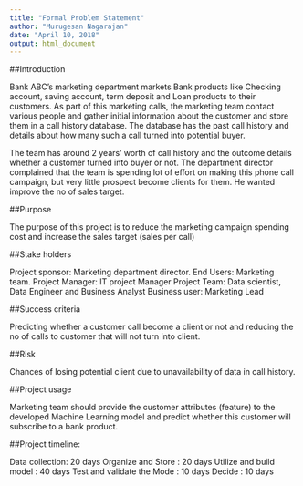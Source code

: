 ---
title: "Formal Problem Statement"
author: "Murugesan Nagarajan"
date: "April 10, 2018"
output: html_document
---


##Introduction

Bank ABC's marketing department markets Bank products like Checking account, saving account, term deposit and Loan products to their customers. As part of this marketing calls, the marketing team contact various people and gather initial information about the customer and store them in a call history database. The database has the past call history and details about how many such a call turned into potential buyer.

The team has around 2 years' worth of call history and the outcome details whether a customer turned into buyer or not. The department director complained that the team is spending lot of effort on making this phone call campaign, but very little prospect become clients for them. He wanted improve the no of sales target.


##Purpose

The purpose of this project is to reduce the marketing campaign spending cost and increase the sales target (sales per call)


##Stake holders

Project sponsor: Marketing department director.
End Users: Marketing team.
Project Manager: IT project Manager
Project Team: Data scientist, Data Engineer and Business Analyst
Business user:  Marketing Lead

##Success criteria

Predicting whether a customer call become a client or not and reducing the no of calls to customer that will not turn into client.

##Risk

Chances of losing potential client due to unavailability of data in call history.

##Project usage

Marketing team should provide the customer attributes (feature) to the developed Machine Learning model and predict whether this customer will subscribe to a bank product.


##Project timeline:

Data collection: 20 days
Organize and Store : 20 days
Utilize and build model : 40 days 
Test and validate the Mode : 10 days
Decide :  10 days





